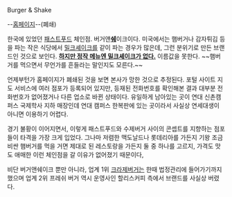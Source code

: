Burger & Shake

--[http://www.burgernshake.co.kr/index.php 홈페이지]--(폐쇄)

한국에 있었던 [[패스트푸드]] 체인점. 버거앤'''[[쉐]]'''이크이다. 미국에서는 햄버거나 감자튀김 등을 파는 작은 식당에서 [[밀크셰이크]]를 같이 파는 경우가 많은데, 그런 분위기로 만든 브랜드인 것으로 보인다. '''[[이름과 실제가 다른 것|하지만 정작 메뉴엔 밀크셰이크가 없다.]]''' 이름값을 못한다. ~~햄버거를 먹으면서 무언가를 흔들라는 말인지도 모른다.~~

언제부턴가 홈페이지가 폐쇄된 것을 보면 본사가 망한 것으로 추정된다. 포털 사이트 지도 서비스에 여러 점포가 등록되어 있지만, 등재된 전화번호를 확인해본 결과 대부분 전화번호가 없어졌거나 다른 업소로 바뀐 상태이다. 유일하게 남아있는 곳이 연대 신촌캠퍼스 국제학사 지하 매장인데 연대 캠퍼스 한복판에 있는 곳이라서 사실상 연세대생이 아니면 이용하기 어렵다.

경기 불황이 이어지면서, 이렇게 패스트푸드와 수제버거 사이의 콘셉트를 지향하는 점포들이 타격을 가장 크게 입었다. 그나마 저렴한 맥도날드나 롯데리아를 가든지 기왕 조금 비싼 햄버거를 먹을 거면 제대로 된 레스토랑을 가든지 둘 중 하나를 고르지, 가격도 맛도 애매한 이런 체인점을 갈 이유가 없어졌기 때문이다,

비단 버거앤쉐이크 뿐만 아니라, 업계 1위 [[크라제버거]]는 한때 법정관리에 들어가기까지 했으며 업계 2위 프레쉬 버거 역시 운영사인 할리스커피 측에서 브랜드를 사실상 버렸다.
